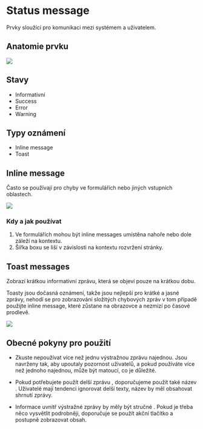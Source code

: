 

<Meta title="2. Guideline/Status message (dodělávky + vývoj)" /> 


# Status message


Prvky sloužící pro komunikaci mezi systémem a uživatelem. 

## Anatomie prvku
<img src="https://via.placeholder.com/468x400?text=Ukázka a popis částí" />  

## Stavy

-   Informativní
-   Success
-   Error
-   Warning
    

  
## Typy oznámení

-   Inline message
-   Toast
    




## Inline message

Často se používají pro chyby ve formulářích nebo jiných vstupních oblastech.

  

<img src="https://via.placeholder.com/468x400?text=Ukázka inline stavové " />
  

### Kdy a jak používat

1.  Ve formulářích mohou být inline messages umístěna nahoře nebo dole záleží na kontextu.
4.  Šířka boxu se liší v závislosti na kontextu rozvržení stránky.
    

  

## Toast messages

Zobrazí krátkou informativní zprávu, která se objeví pouze na krátkou dobu.

Toasty jsou dočasná oznámení, takže jsou nejlepší pro krátké a jasné zprávy, nehodí se pro zobrazování složitých chybových zpráv v tom případě použijte inline message, které zůstane na obrazovce a nezmizí po časové prodlevě.
    
<img src="https://via.placeholder.com/468x400?text=Ukázka toast hlášky ve stránce" />


## Obecné pokyny pro použití

-   Zkuste nepoužívat více než jednu výstražnou zprávu najednou. Jsou navrženy tak, aby upoutaly pozornost uživatelů, a pokud používáte více než jednoho najednou, může být matoucí, co je důležité.
    
-   Pokud potřebujete použít delší zprávu , doporučujeme použít také název . Uživatelé mají tendenci ignorovat delší texty, název by měl obsahovat shrnutí zprávy.
    
-   Informace uvnitř výstražné zprávy by měly být stručné . Pokud je třeba něco vysvětlit podrobněji, doporučuje se použít akční tlačítko a postupně zobrazovat obsah.
    
  